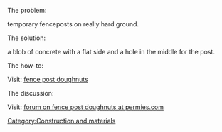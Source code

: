 The problem:

temporary fenceposts on really hard ground.

The solution:

a blob of concrete with a flat side and a hole in the middle for the post. 

The how-to:

Visit: [http://www.richsoil.com/doughnuts/ fence post doughnuts]

The discussion:

Visit: [http://www.permies.com/permaculture-forums/209_0/critter-care/fence-post-doughnuts forum on fence post doughnuts at permies.com]

[[Category:Construction and materials]]